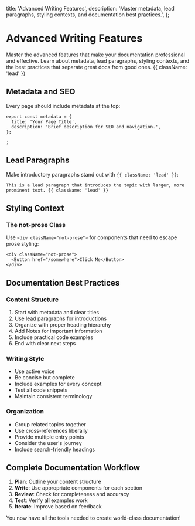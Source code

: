   title: 'Advanced Writing Features',
  description:
    'Master metadata, lead paragraphs, styling contexts, and documentation best practices.',
};

# Advanced Writing Features

Master the advanced features that make your documentation professional and effective. Learn about metadata, lead paragraphs, styling contexts, and the best practices that separate great docs from good ones. {{ className: 'lead' }}

## Metadata and SEO

Every page should include metadata at the top:

```mdx
export const metadata = {
  title: 'Your Page Title',
  description: 'Brief description for SEO and navigation.',
};

;
```

## Lead Paragraphs

Make introductory paragraphs stand out with `{{ className: 'lead' }}`:

```mdx
This is a lead paragraph that introduces the topic with larger, more prominent text. {{ className: 'lead' }}
```

## Styling Context

### The not-prose Class

Use `<div className="not-prose">` for components that need to escape prose styling:

```mdx
<div className="not-prose">
  <Button href="/somewhere">Click Me</Button>
</div>
```

## Documentation Best Practices

### Content Structure

1. Start with metadata and clear titles
2. Use lead paragraphs for introductions
3. Organize with proper heading hierarchy
4. Add Notes for important information
5. Include practical code examples
6. End with clear next steps

### Writing Style

- Use active voice
- Be concise but complete
- Include examples for every concept
- Test all code snippets
- Maintain consistent terminology

### Organization

- Group related topics together
- Use cross-references liberally
- Provide multiple entry points
- Consider the user's journey
- Include search-friendly headings

## Complete Documentation Workflow

1. **Plan**: Outline your content structure
2. **Write**: Use appropriate components for each section
3. **Review**: Check for completeness and accuracy
4. **Test**: Verify all examples work
5. **Iterate**: Improve based on feedback

You now have all the tools needed to create world-class documentation!
